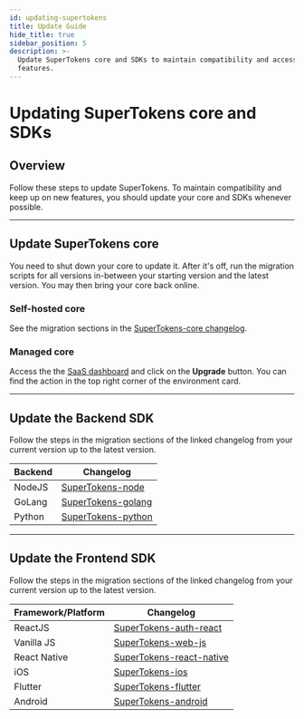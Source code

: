 ```yaml
---
id: updating-supertokens
title: Update Guide
hide_title: true
sidebar_position: 5
description: >-
  Update SuperTokens core and SDKs to maintain compatibility and access new
  features.
---
```


# Updating SuperTokens core and SDKs

## Overview

Follow these steps to update SuperTokens.
To maintain compatibility and keep up on new features, you should update your core and SDKs whenever possible.

---

## Update SuperTokens core 

You need to shut down your core to update it.
After it's off, run the migration scripts for all versions in-between your starting version and the latest version.
You may then bring your core back online.

### Self-hosted core

See the migration sections in the [SuperTokens-core changelog](https://github.com/supertokens/supertokens-core/blob/master/CHANGELOG.md).

### Managed core

Access the the [SaaS dashboard](https://supertokens.com/dashboard) and click on the **Upgrade** button.
You can find the action in the top right corner of the environment card.

---

## Update the Backend SDK

Follow the steps in the migration sections of the linked changelog from your current version up to the latest version.

| Backend | Changelog |
|---------|-----------|
| NodeJS | [SuperTokens-node](https://github.com/supertokens/supertokens-node/blob/master/CHANGELOG.md) |
| GoLang | [SuperTokens-golang](https://github.com/supertokens/supertokens-golang/blob/master/CHANGELOG.md) |
| Python | [SuperTokens-python](https://github.com/supertokens/supertokens-python/blob/master/CHANGELOG.md) |

---

## Update the Frontend SDK

Follow the steps in the migration sections of the linked changelog from your current version up to the latest version.

| Framework/Platform | Changelog |
|-------------------|-----------|
| ReactJS | [SuperTokens-auth-react](https://github.com/supertokens/supertokens-auth-react/blob/master/CHANGELOG.md) |
| Vanilla JS | [SuperTokens-web-js](https://github.com/supertokens/supertokens-web-js/blob/master/CHANGELOG.md) |
| React Native | [SuperTokens-react-native](https://github.com/supertokens/supertokens-react-native/blob/master/CHANGELOG.md) |
| iOS | [SuperTokens-ios](https://github.com/supertokens/supertokens-ios/blob/master/CHANGELOG.md) |
| Flutter | [SuperTokens-flutter](https://github.com/supertokens/supertokens-flutter/blob/master/CHANGELOG.md) |
| Android | [SuperTokens-android](https://github.com/supertokens/supertokens-android/blob/master/CHANGELOG.md) |
